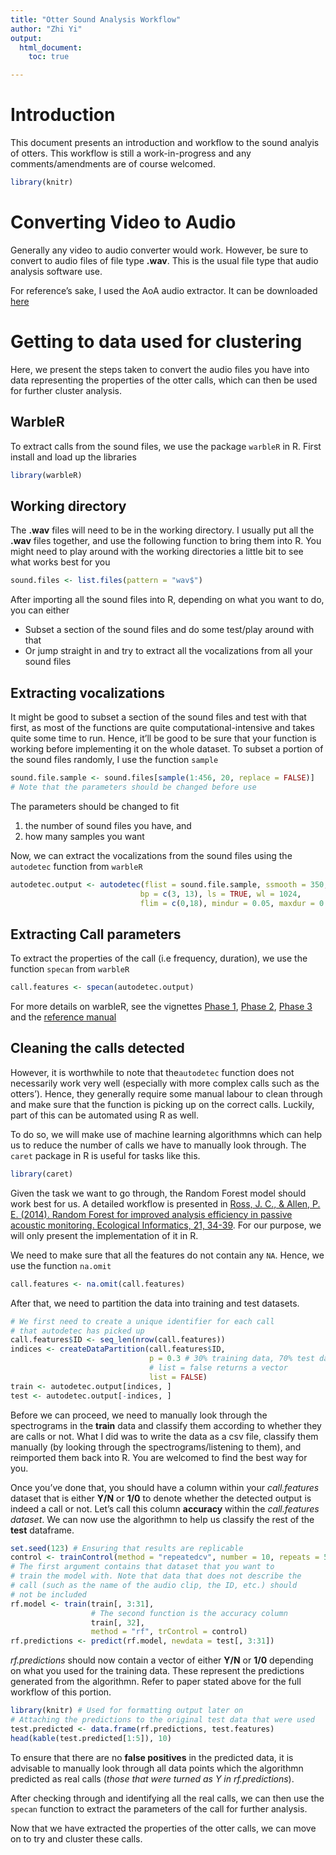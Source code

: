 ---
title: "Otter Sound Analysis Workflow"
author: "Zhi Yi"
output:
  html_document:
    toc: true

---
# Introduction
This document presents an introduction and workflow to the sound analyis of otters. This workflow is still a work-in-progress and any comments/amendments are of course welcomed.
```{r, include = FALSE}
library(knitr)

```


# Converting Video to Audio
Generally any video to audio converter would work. However, be sure to convert to audio files of file type **.wav**. This is the usual file type that audio analysis software use.

For reference's sake, I used the AoA audio extractor. It can be downloaded [here](http://www.aoamedia.com/audioextractor.htm)

# Getting to data used for clustering
Here, we present the steps taken to convert the audio files you have into data representing the properties of the otter calls, which can then be used for further cluster analysis. 

## WarbleR
To extract calls from the sound files, we use the package `warbleR` in R. First install and load up the libraries 
```{r, message = FALSE}
library(warbleR)
```

## Working directory
The **.wav** files will need to be in the working directory. I usually put all the **.wav** files together, and use the following function to bring them into R. You might need to play around with the working directories a little bit to see what works best for you 
```{r, eval = FALSE}
sound.files <- list.files(pattern = "wav$")
```

After importing all the sound files into R, depending on what you want to do, you can either 

  - Subset a section of the sound files and do some test/play around with that
  - Or jump straight in and try to extract all the vocalizations from all your sound files 

## Extracting vocalizations
It might be good to subset a section of the sound files and test with that first, as most of the functions are quite computational-intensive and takes quite some time to run. Hence, it'll be good to be sure that your function is working before implementing it on the whole dataset. To subset a portion of the sound files randomly, I use the function `sample`
```{r, eval = FALSE}
sound.file.sample <- sound.files[sample(1:456, 20, replace = FALSE)]
# Note that the parameters should be changed before use 
```

The parameters should be changed to fit 

1) the number of sound files you have, and 
2) how many samples you want

Now, we can extract the vocalizations from the sound files using the `autodetec` function from `warbleR`

```{r, eval = FALSE}
autodetec.output <- autodetec(flist = sound.file.sample, ssmooth = 350, power = 1,
                             bp = c(3, 13), ls = TRUE, wl = 1024, 
                             flim = c(0,18), mindur = 0.05, maxdur = 0.5)
```

## Extracting Call parameters
To extract the properties of the call (i.e frequency, duration), we use the function `specan` from `warbleR`
```{r, eval = FALSE}
call.features <- specan(autodetec.output)
```


For more details on warbleR, see the vignettes [Phase 1](https://cran.r-project.org/web/packages/warbleR/vignettes/warbleR_workflow_phase1.html), [Phase 2](https://cran.r-project.org/web/packages/warbleR/vignettes/warbleR_workflow_phase2.html), [Phase 3](https://cran.r-project.org/web/packages/warbleR/vignettes/warbleR_workflow_phase3.html) and the [reference manual](https://cran.r-project.org/web/packages/warbleR/warbleR.pdf)

## Cleaning the calls detected
However, it is worthwhile to note that the`autodetec` function does not necessarily work very well (especially with more complex calls such as the otters'). Hence, they generally require some manual labour to clean through and make sure that the function is picking up on the correct calls. Luckily, part of this can be automated using R as well. 

To do so, we will make use of machine learning algorithmns which can help us to reduce the number of calls we have to manually look through. The `caret` package in R is useful for tasks like this. 
```{r, echo = FALSE}
library(caret)
```

Given the task we want to go through, the Random Forest model should work best for us.
A detailed workflow is presented in [Ross, J. C., & Allen, P. E. (2014). Random Forest for improved analysis efficiency in passive acoustic monitoring. Ecological Informatics, 21, 34-39](https://doi.org/10.1016/j.ecoinf.2013.12.002). For our purpose, we will only present the implementation of it in R.

We need to make sure that all the features do not contain any `NA`. Hence, we use the function `na.omit`
```{r, eval = FALSE}
call.features <- na.omit(call.features)
```

After that, we need to partition the data into training and test datasets. 
```{r, eval = FALSE}
# We first need to create a unique identifier for each call 
# that autodetec has picked up
call.features$ID <- seq_len(nrow(call.features))
indices <- createDataPartition(call.features$ID, 
                               p = 0.3 # 30% training data, 70% test data
                               # list = false returns a vector
                               list = FALSE)
train <- autodetec.output[indices, ]
test <- autodetec.output[-indices, ]
```

Before we can proceed, we need to manually look through the spectrograms in the **train** data and classify them according to whether they are calls or not. What I did was to write the data as a csv file, classify them manually (by looking through the spectrograms/listening to them), and reimported them back into R. You are welcomed to find the best way for you. 

Once you've done that, you should have a column within your *call.features* dataset that is either **Y/N** or **1/0** to denote whether the detected output is indeed a call or not. Let's call this column **accuracy** within the *call.features dataset*. We can now use the algorithmn to help us classify the rest of the **test** dataframe. 
```{r, eval = FALSE}
set.seed(123) # Ensuring that results are replicable
control <- trainControl(method = "repeatedcv", number = 10, repeats = 5)
# The first argument contains that dataset that you want to
# train the model with. Note that data that does not describe the 
# call (such as the name of the audio clip, the ID, etc.) should 
# not be included
rf.model <- train(train[, 3:31], 
                  # The second function is the accuracy column
                  train[, 32], 
                  method = "rf", trControl = control)
rf.predictions <- predict(rf.model, newdata = test[, 3:31])
```

*rf.predictions* should now contain a vector of either **Y/N** or **1/0** depending on what you used for the training data. These represent the predictions generated from the algorithmn. Refer to paper stated above for the full workflow of this portion.
```{r}
library(knitr) # Used for formatting output later on
# Attaching the predictions to the original test data that were used
test.predicted <- data.frame(rf.predictions, test.features)
head(kable(test.predicted[1:5]), 10)
```
To ensure that there are no **false positives** in the predicted data, it is advisable to manually look through all data points which the algorithmn predicted as real calls (*those that were turned as Y in rf.predictions*).

After checking through and identifying all the real calls, we can then use the `specan` function to extract the parameters of the call for further analysis. 

Now that we have extracted the properties of the otter calls, we can move on to try and cluster these calls.
